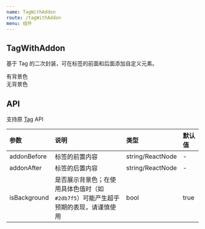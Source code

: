 ```yaml
---
name: TagWithAddon
route: /tagWithAddon
menu: 组件
---
```



## TagWithAddon

基于 Tag 的二次封装，可在标签的前面和后面添加自定义元素。

<Playground>
  <div>
    <TagWithAddon
        addonBefore="前面"
        addonAfter="后面"
      >
        有背景色
      </TagWithAddon>
  </div>
  <div>
      <TagWithAddon
          addonBefore="前面"
          addonAfter="后面"
          isBackground={false}
        >
          无背景色
        </TagWithAddon>
    </div>
</Playground>

## API

支持原 [Tag](https://ant-design.gitee.io/components/tag-cn/) API

|参数|说明|类型|默认值|
|:--|:--|:--|:--|
|addonBefore|标签的前置内容|string/ReactNode|-|
|addonAfter|标签的后置内容|string/ReactNode|-|
|isBackground|是否展示背景色；在使用具体色值时（如`#2db7f5`）可能产生超乎预期的表现，请谨慎使用|bool|true|
